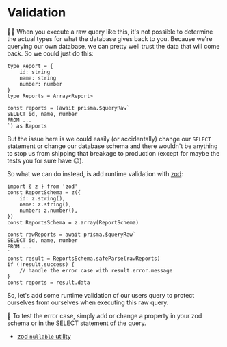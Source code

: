 # Validation

👨‍💼 When you execute a raw query like this, it's not possible to determine the
actual types for what the database gives back to you. Because we're querying our
own database, we can pretty well trust the data that will come back. So we could
just do this:

```tsx
type Report = {
	id: string
	name: string
	number: number
}
type Reports = Array<Report>

const reports = (await prisma.$queryRaw`
SELECT id, name, number
FROM ...
`) as Reports
```

But the issue here is we could easily (or accidentally) change our `SELECT`
statement or change our database schema and there wouldn't be anything to stop
us from shipping that breakage to production (except for maybe the tests you for
sure have 😉).

So what we can do instead, is add runtime validation with
[zod](https://zod.dev):

```tsx
import { z } from 'zod'
const ReportSchema = z({
	id: z.string(),
	name: z.string(),
	number: z.number(),
})
const ReportsSchema = z.array(ReportSchema)

const rawReports = await prisma.$queryRaw`
SELECT id, name, number
FROM ...
`
const result = ReportsSchema.safeParse(rawReports)
if (!result.success) {
	// handle the error case with result.error.message
}
const reports = result.data
```

So, let's add some runtime validation of our users query to protect ourselves
from ourselves when executing this raw query.

🦉 To test the error case, simply add or change a property in your zod schema or
in the SELECT statement of the query.

- [zod `nullable` utility](https://zod.dev/?id=nullables)
